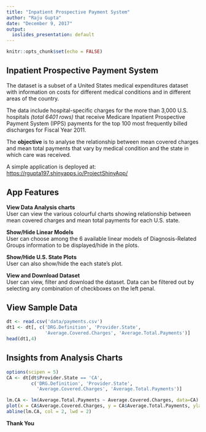```yaml
---
title: "Inpatient Prospective Payment System"
author: "Raju Gupta"
date: "December 9, 2017"
output:
  ioslides_presentation: default
---
```


```r
knitr::opts_chunk$set(echo = FALSE)
```

## Inpatient Prospective Payment System

The dataset is a subset of a United States medical expenditures dataset with information on costs for different medical conditions and in different areas of the country.

The data include hospital-specific charges for the more than 3,000 U.S. hospitals *(total 6401 rows)* that receive Medicare Inpatient Prospective Payment System (IPPS) payments for the top 100 most frequently billed discharges for Fiscal Year 2011.

The **objective** is to analyse the relationship between mean covered charges and mean total payments that vary by medical condition and the state in which care was received.

A simple application is deployed at: <https://rgupta197.shinyapps.io/ProjectShinyApp/>

## App Features

**View Data Analysis charts** <br>
User can view the various colourful charts showing relationship between mean covered charges and mean total payments for each U.S. state.

**Show/Hide Linear Models** <br>
User can choose among the 6 available linear models of Diagnosis-Related Groups information to be displayed/hide in the plots.

**Show/Hide U.S. State Plots** <br>
User can also show/hide the each state's plot.

**View and Download Dataset** <br>
User can view, filter and download the dataset. Data can be filtered out by selecting any combination of checkboxes on the left penal.

## View Sample Data

```r
dt <- read.csv('data/payments.csv')
dt1 <- dt[, c('DRG.Definition', 'Provider.State', 
              'Average.Covered.Charges', 'Average.Total.Payments')]
head(dt1,4)
```

## Insights from Analysis Charts

```r
options(scipen = 5)
CA <- dt[dt$Provider.State == 'CA', 
         c('DRG.Definition', 'Provider.State', 
           'Average.Covered.Charges', 'Average.Total.Payments')]
```

```r
lm.CA <- lm(Average.Total.Payments ~ Average.Covered.Charges, data=CA)
plot(x = CA$Average.Covered.Charges, y = CA$Average.Total.Payments, ylab = "Mean Total Payments", xlab = "Mean Covered Charges", main = "CA", col = CA$DRG.Definition, ylim = c(0,25000), xlim = c(0,160000), pch = c(15:20)[as.numeric(CA$DRG.Definition)], cex = 0.8)
abline(lm.CA, col = 2, lwd = 2)
```
**Thank You**